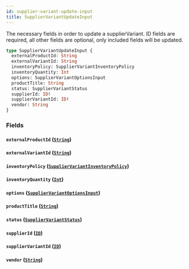 ```yaml
---
id: supplier-variant-update-input
title: SupplierVariantUpdateInput
---
```


The necessary fields in order to update a supplierVariant.
ID fields are required, all other fields are optional, only included fields will be updated.

```graphql
type SupplierVariantUpdateInput {
  externalProductId: String
  externalVariantId: String
  inventoryPolicy: SupplierVariantInventoryPolicy
  inventoryQuantity: Int
  options: SupplierVariantOptionsInput
  productTitle: String
  status: SupplierVariantStatus
  supplierId: ID!
  supplierVariantId: ID!
  vendor: String
}
```

### Fields

#### `externalProductId` ([`String`](/developers/supplier-apis/supply-api/graphql/reference/scalars/string))

#### `externalVariantId` ([`String`](/developers/supplier-apis/supply-api/graphql/reference/scalars/string))

#### `inventoryPolicy` ([`SupplierVariantInventoryPolicy`](/developers/supplier-apis/supply-api/graphql/reference/enums/supplier-variant-inventory-policy))

#### `inventoryQuantity` ([`Int`](/developers/supplier-apis/supply-api/graphql/reference/scalars/int))

#### `options` ([`SupplierVariantOptionsInput`](/developers/supplier-apis/supply-api/graphql/reference/inputs/supplier-variant-options-input))

#### `productTitle` ([`String`](/developers/supplier-apis/supply-api/graphql/reference/scalars/string))

#### `status` ([`SupplierVariantStatus`](/developers/supplier-apis/supply-api/graphql/reference/enums/supplier-variant-status))

#### `supplierId` ([`ID`](/developers/supplier-apis/supply-api/graphql/reference/scalars/id))

#### `supplierVariantId` ([`ID`](/developers/supplier-apis/supply-api/graphql/reference/scalars/id))

#### `vendor` ([`String`](/developers/supplier-apis/supply-api/graphql/reference/scalars/string))
